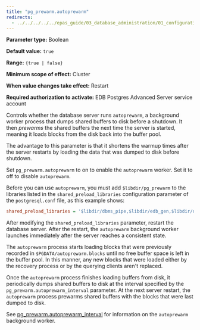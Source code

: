 ```yaml
---
title: "pg_prewarm.autoprewarm"
redirects:
  - ../../../../../epas_guide/03_database_administration/01_configuration_parameters/03_configuration_parameters_by_functionality/01_top_performance_related_parameters/16_pg_prewarm.autoprewarm #generated for docs/epas/reorg-role-use-case-mode
---
```


<div id="pg_prewarm_autoprewarm" class="registered_link"></div>

**Parameter type:** Boolean

**Default value:** `true`

**Range:** `{true | false}`

**Minimum scope of effect:** Cluster

**When value changes take effect:** Restart

**Required authorization to activate:** EDB Postgres Advanced Server service account

Controls whether the database server runs `autoprewarm`, a background worker process that dumps shared buffers to disk before a shutdown. It then *prewarms* the shared buffers the next time the server is started, meaning it loads blocks from the disk back into the buffer pool.

The advantage to this parameter is that it shortens the warmup times after the server restarts by loading the data that was dumped to disk before shutdown.

Set `pg_prewarm.autoprewarm` to on to enable the `autoprewarm` worker. Set it to off to disable `autoprewarm`. 

Before you can use `autoprewarm`, you must add `$libdir/pg_prewarm` to the libraries listed in the `shared_preload_libraries` configuration parameter of the `postgresql.conf` file, as this example shows:

```ini
shared_preload_libraries = '$libdir/dbms_pipe,$libdir/edb_gen,$libdir/dbms_aq,$libdir/pg_prewarm'
```

After modifying the `shared_preload_libraries` parameter, restart the database server. After the restart, the `autoprewarm` background worker launches immediately after the server reaches a consistent state.

The `autoprewarm` process starts loading blocks that were previously recorded in `$PGDATA/autoprewarm.blocks` until no free buffer space is left in the buffer pool. In this manner, any new blocks that were loaded either by the recovery process or by the querying clients aren't replaced.

Once the `autoprewarm` process finishes loading buffers from disk, it periodically dumps shared buffers to disk at the interval specified by the `pg_prewarm.autoprewarm_interval` parameter. At the next server restart, the `autoprewarm` process prewarms shared buffers with the blocks that were last dumped to disk.

See [pg_prewarm.autoprewarm_interval](17_pg_prewarm.autoprewarm_interval/#pg_prewarm_autoprewarm_interval) for information on the `autoprewarm` background worker. 
